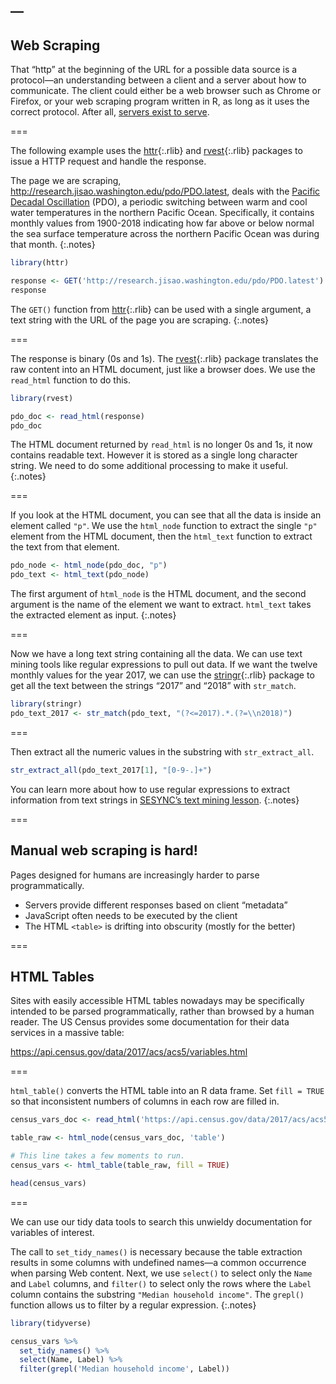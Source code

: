 ---
---

## Web Scraping

That "http" at the beginning of the URL for a possible data source is
a protocol---an understanding between a client and a server about how
to communicate. The client could either be a web browser such as 
Chrome or Firefox, or your web scraping program written in R, 
as long as it uses the correct protocol. 
After all, [servers exist to serve](https://xkcd.com/869/).

===

The following example
uses the [httr](){:.rlib} and [rvest](){:.rlib} packages to issue a 
HTTP request and handle the response. 

The page we are scraping, <http://research.jisao.washington.edu/pdo/PDO.latest>,
deals with the [Pacific Decadal Oscillation](https://en.wikipedia.org/wiki/Pacific_decadal_oscillation) 
(PDO), a periodic switching between
warm and cool water temperatures in the northern Pacific Ocean. Specifically, it
contains monthly values from 1900-2018 indicating how far above or below normal the sea surface
temperature across the northern Pacific Ocean was during that month.
{:.notes}

```r
library(httr)

response <- GET('http://research.jisao.washington.edu/pdo/PDO.latest')
response
```

The `GET()` function from [httr](){:.rlib} can be used with a single argument, 
a text string with the URL of the page you are scraping.
{:.notes}

===

The response is binary (0s and 1s). The [rvest](){:.rlib} package translates
the raw content into an HTML document, just like a browser does. We use the 
`read_html` function to do this.

```r
library(rvest) 

pdo_doc <- read_html(response)
pdo_doc
```

The HTML document returned by `read_html` is no longer 0s and 1s, it now
contains readable text. However it is stored as a single long character string.
We need to do some additional processing to make it useful.
{:.notes}

===

If you look at the HTML document, you can see that all the data is inside an 
element called `"p"`. We use the `html_node` function to extract the 
single `"p"` element from the HTML document, then the `html_text` function
to extract the text from that element.

```r
pdo_node <- html_node(pdo_doc, "p")
pdo_text <- html_text(pdo_node)
```

The first argument of `html_node` is the HTML document, and the second
argument is the name of the element we want to extract. `html_text` 
takes the extracted element as input.
{:.notes}

===

Now we have a long text string containing all the data. We can use text mining tools
like regular expressions to pull out data. If we want the twelve monthly
values for the year 2017, we can use the [stringr](){:.rlib} package to get 
all the text between the strings "2017" and "2018" with `str_match`.

```r
library(stringr)
pdo_text_2017 <- str_match(pdo_text, "(?<=2017).*.(?=\\n2018)")
```

===

Then extract all the numeric values in the substring with `str_extract_all`.

```r
str_extract_all(pdo_text_2017[1], "[0-9-.]+")
```

You can learn more about how to use regular expressions to extract information
from text strings in [SESYNC's text mining lesson](https://cyberhelp.sesync.org/text-mining-lesson/).
{:.notes}

===

## Manual web scraping is hard!

Pages designed for humans are increasingly harder to parse programmatically.

- Servers provide different responses based on client "metadata"
- JavaScript often needs to be executed by the client
- The HTML `<table>` is drifting into obscurity (mostly for the better)

===

## HTML Tables

Sites with easily accessible HTML tables nowadays may be specifically
intended to be parsed programmatically, rather than browsed by a human reader.
The US Census provides some documentation for their data services in a massive table:

<https://api.census.gov/data/2017/acs/acs5/variables.html>

===

`html_table()` converts the HTML table into an R 
data frame. Set `fill = TRUE` so that inconsistent numbers 
of columns in each row are filled in.

```r
census_vars_doc <- read_html('https://api.census.gov/data/2017/acs/acs5/variables.html')

table_raw <- html_node(census_vars_doc, 'table')

# This line takes a few moments to run.
census_vars <- html_table(table_raw, fill = TRUE) 
```

```r
head(census_vars)
```

===

We can use our tidy data tools to search this unwieldy
documentation for variables of interest.

The call to `set_tidy_names()` is necessary because the table
extraction results in some columns with undefined names---a
common occurrence when parsing Web content. Next, we use `select()`
to select only the `Name` and `Label` columns, and `filter()`
to select only the rows where the `Label` column contains the 
substring `"Median household income"`. The `grepl()` function
allows us to filter by a regular expression.
{:.notes}

```r
library(tidyverse)

census_vars %>%
  set_tidy_names() %>%
  select(Name, Label) %>%
  filter(grepl('Median household income', Label))
```
